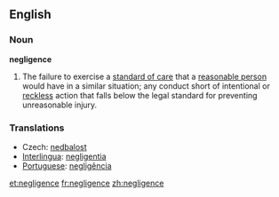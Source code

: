 ==English==

===Noun===
'''negligence'''
# {{law}} The failure to exercise a [[standard of care]] that a [[reasonable person]] would have in a similar situation; any conduct short of intentional or [[reckless]] action that falls below the legal standard for preventing unreasonable injury.
{{wikipedia}}

===Translations===
* Czech: [[nedbalost]]
* [[Interlingua]]: [[negligentia]]
* [[Portuguese]]: [[negligência]] {{f}}

[[et:negligence]]
[[fr:negligence]]
[[zh:negligence]]